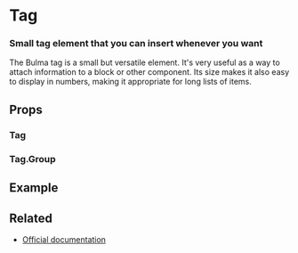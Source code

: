 
<Meta title="Elements/Tag" />

# Tag
### Small tag element that you can insert whenever you want


The Bulma tag is a small but versatile element. It's very useful as a way to attach information to a block or other component. Its size makes it also easy to display in numbers, making it appropriate for long lists of items.

## Props

### Tag
<ArgsTable of={Tag} />


### Tag.Group
<ArgsTable of={Tag.Group} />

## Example

<Canvas>
  <Story story={stories.Default} name="Tag" />
</Canvas>


## Related

- [Official documentation](https://bulma.io/documentation/elements/tag/)